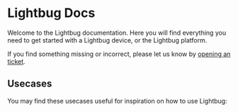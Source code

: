 
# Lightbug Docs

Welcome to the Lightbug documentation. Here you will find everything you need to get started with a Lightbug device, or the Lightbug platform.

<Cards>
  <Card icon="📲" title="Apps" href="/apps/cloud/getting-started" />
  <Card icon="📦" title="Devices" href="/devices/zero" />
  <Card icon="🧑‍💻" title="APIs" href="/apis/overview" />
</Cards>

If you find something missing or incorrect, please let us know by [opening an ticket](https://support.lightbug.cloud/).

## Usecases

You may find these usecases useful for inspiration on how to use Lightbug:


<Cards>
  <Card icon="🚵" title="(e)Bike & Cargo bike Fleet Tracking" href="https://lightbug.io/use/bike-ebike-fleet-tracking/" target="_blank"/>
  <Card icon="🚜" title="Equipment & Rental GPS Tracker" href="https://lightbug.io/use/equipment-and-machinery-gps-track/" target="_blank"/>
  <Card icon="🖥️" title="Integration into Software" href="https://lightbug.io/use/gps-tracker-for-integration/" target="_blank"/>
  <Card icon="✈️" title="High Value Mobile Asset Tracking" href="https://lightbug.io/use/high-value-asset-tracking/" target="_blank"/>
  <Card icon="🚢" title="Logistics Tracking & Optimisation" href="https://lightbug.io/use/logistics-freight-tracking-optimisation/" target="_blank"/>
  <Card icon="🧍" title="Personnel Safety Device" href="https://lightbug.io/use/personel-remote-lone-worker-safety-gps-tracker/" target="_blank"/>
  <Card icon="🚚" title="Vehicle Fleet GPS tracker" href="https://lightbug.io/use/vehicle-gps-tracker/" target="_blank"/>
  <Card icon="🐕‍🦺" title="Whitelabel GPS Tracker" href="https://lightbug.io/use/whitelabel-gps-tracker/" target="_blank"/>
</Cards>
